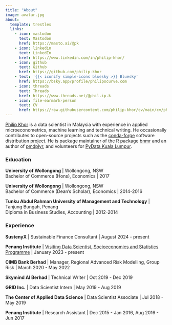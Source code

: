 ```yaml
---
title: "About"
image: avatar.jpg
about:
  template: trestles
  links:
    - icon: mastodon
      text: Mastodon
      href: https://masto.ai/@pk
    - icon: linkedin
      text: LinkedIn
      href: https://www.linkedin.com/in/philip-khor/
    - icon: github
      text: Github
      href: https://github.com/philip-khor
    - text: '{{< iconify simple-icons bluesky >}} Bluesky'
      href: https://bsky.app/profile/philipscurve.com
    - icon: threads
      text: Threads
      href: https://www.threads.net/@phil.ip.k
    - icon: file-earmark-person 
      text: CV 
      href: https://raw.githubusercontent.com/philip-khor/cv/main/cv/philip_khor-cv.pdf
---
```


::: h-card
<p class="p-note">

<a rel="me" class="p-name u-url" href="https://philipscurve.com">Philip Khor</a> is a data scientist in Malaysia with experience in applied microeconometrics, machine learning and technical writing. He occasionally contributes to open-source projects such as the [conda-forge](https://conda-forge.org/) software distribution project. He is package maintainer of the R package [bnmr](https://github.com/philip-khor/bnmr/) and an author of [pmdplyr](https://github.com/NickCH-K/pmdplyr), and volunteers for [PyData Kuala Lumpur](https://www.meetup.com/pydatakl/).

</p>
:::

### Education

**University of Wollongong** \| Wollongong, NSW\
Bachelor of Commerce (Hons), Economics \| 2017

**University of Wollongong** \| Wollongong, NSW\
Bachelor of Commerce (Dean's Scholar), Economics \| 2014-2016

**Tunku Abdul Rahman University of Management and Technology** \| Tanjung Bungah, Penang\
Diploma in Business Studies, Accounting \| 2012-2014

### Experience

**SustenyX** \| Sustainable Finance Consultant \| August 2024 - present

**Penang Institute** \| [Visiting Data Scientist, Socioeconomics and Statistics Programme](https://penanginstitute.org/programmes/socioeconomics-and-statistics-programme/) \| January 2023 - present

**CIMB Bank Berhad** \| Manager, Regional Advanced Risk Modelling, Group Risk \| March 2020 - May 2022

**Skymind AI Berhad** \| Technical Writer \| Oct 2019 - Dec 2019

**GRID Inc.** \| Data Scientist Intern \| May 2019 - Aug 2019

**The Center of Applied Data Science** \| Data Scientist Associate \| Jul 2018 - May 2019

**Penang Institute** \| Research Assistant \| Dec 2015 - Jan 2016, Aug 2016 - Jun 2017
